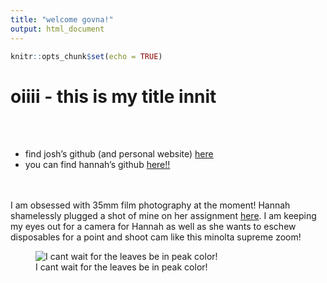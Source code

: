 ```yaml
---
title: "welcome govna!"
output: html_document
---
```


```r
knitr::opts_chunk$set(echo = TRUE)
```

# oiiii - this is my title innit <br>
<br> 
<br> 

- find josh's github (and personal website) [here](https://github.com/Frisbeejosh/) <br>
- you can find hannah's github [here!!](https://github.com/hmz25) <br>
<br> 
<br> 

I am obsessed with 35mm film photography at the moment! Hannah shamelessly plugged a shot of mine on her assignment [here](https://hmz25.github.io/assignment-3-hmz25/). I am keeping my eyes out for a camera for Hannah as well as she wants to eschew disposables for a point and shoot cam like this minolta supreme zoom! <br>

![I cant wait for the leaves be in peak color!](img/IMG_3704.jpg)